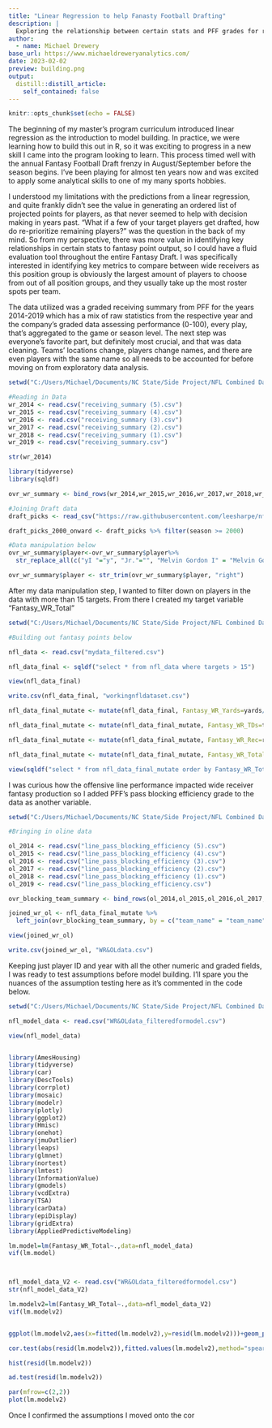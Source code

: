 ```yaml
---
title: "Linear Regression to help Fanasty Football Drafting"
description: |
  Exploring the relationship between certain stats and PFF grades for receiving
author:
  - name: Michael Drewery
base_url: https://www.michaeldreweryanalytics.com/
date: 2023-02-02
preview: building.png
output:
  distill::distill_article:
    self_contained: false
---
```


```r
knitr::opts_chunk$set(echo = FALSE)
```

The beginning of my master’s program curriculum introduced linear regression as the introduction to model building. In practice, we were learning how to build this out in R, so it was exciting to progress in a new skill I came into the program looking to learn. This process timed well with the annual Fantasy Football Draft frenzy in August/September before the season begins. I’ve been playing for almost ten years now and was excited to apply some analytical skills to one of my many sports hobbies.

I understood my limitations with the predictions from a linear regression, and quite frankly didn’t see the value in generating an ordered list of projected points for players, as that never seemed to help with decision making in years past. “What if a few of your target players get drafted, how do re-prioritize remaining players?” was the question in the back of my mind. So from my perspective, there was more value in identifying key relationships in certain stats to fantasy point output, so I could have a fluid evaluation tool throughout the entire Fantasy Draft. I was specifically interested in identifying key metrics to compare between wide receivers as this position group is obviously the largest amount of players to choose from out of all position groups, and they usually take up the most roster spots per team.

The data utilized was a graded receiving summary from PFF for the years 2014-2019 which has a mix of raw statistics from the respective year and the company’s graded data assessing performance (0-100), every play, that’s aggregated to the game or season level. The next step was everyone’s favorite part, but definitely most crucial, and that was data cleaning. Teams’ locations change, players change names, and there are even players with the same name so all needs to be accounted for before moving on from exploratory data analysis.

```r
setwd("C:/Users/Michael/Documents/NC State/Side Project/NFL Combined Datasets WRs")

#Reading in Data
wr_2014 <- read.csv("receiving_summary (5).csv")
wr_2015 <- read.csv("receiving_summary (4).csv")
wr_2016 <- read.csv("receiving_summary (3).csv")
wr_2017 <- read.csv("receiving_summary (2).csv")
wr_2018 <- read.csv("receiving_summary (1).csv")
wr_2019 <- read.csv("receiving_summary.csv")

str(wr_2014)

library(tidyverse)
library(sqldf)

ovr_wr_summary <- bind_rows(wr_2014,wr_2015,wr_2016,wr_2017,wr_2018,wr_2019)

#Joining Draft data
draft_picks <- read_csv("https://raw.githubusercontent.com/leesharpe/nfldata/master/data/draft_picks.csv")

draft_picks_2000_onward <- draft_picks %>% filter(season >= 2000)

#Data manipulation below
ovr_wr_summary$player<-ovr_wr_summary$player%>%
  str_replace_all(c("yI "="y", "Jr."="", "Melvin Gordon I" = "Melvin Gordon","II"="","III"="", "IV"="", " V"="", "Sr."="", "nI "="n"))

ovr_wr_summary$player <- str_trim(ovr_wr_summary$player, "right")
```


After my data manipulation step, I wanted to filter down on players in the data with more than 15 targets. From there I created my target variable “Fantasy_WR_Total”

```r
setwd("C:/Users/Michael/Documents/NC State/Side Project/NFL Combined Datasets WRs")

#Building out fantasy points below

nfl_data <- read.csv("mydata_filtered.csv")

nfl_data_final <- sqldf("select * from nfl_data where targets > 15")

view(nfl_data_final)

write.csv(nfl_data_final, "workingnfldataset.csv")

nfl_data_final_mutate <- mutate(nfl_data_final, Fantasy_WR_Yards=yards/10)

nfl_data_final_mutate <- mutate(nfl_data_final_mutate, Fantasy_WR_TDs=touchdowns*6)

nfl_data_final_mutate <- mutate(nfl_data_final_mutate, Fantasy_WR_Rec=receptions*.5)

nfl_data_final_mutate <- mutate(nfl_data_final_mutate, Fantasy_WR_Total=Fantasy_WR_Yards+Fantasy_WR_TDs+Fantasy_WR_Rec)

view(sqldf("select * from nfl_data_final_mutate order by Fantasy_WR_Total desc"))
```


I was curious how the offensive line performance impacted wide receiver fantasy production so I added PFF’s pass blocking efficiency grade to the data as another variable.

```r
setwd("C:/Users/Michael/Documents/NC State/Side Project/NFL Combined Datasets WRs")

#Bringing in oline data

ol_2014 <- read.csv("line_pass_blocking_efficiency (5).csv")
ol_2015 <- read.csv("line_pass_blocking_efficiency (4).csv")
ol_2016 <- read.csv("line_pass_blocking_efficiency (3).csv")
ol_2017 <- read.csv("line_pass_blocking_efficiency (2).csv")
ol_2018 <- read.csv("line_pass_blocking_efficiency (1).csv")
ol_2019 <- read.csv("line_pass_blocking_efficiency.csv")

ovr_blocking_team_summary <- bind_rows(ol_2014,ol_2015,ol_2016,ol_2017,ol_2018,ol_2019)

joined_wr_ol <- nfl_data_final_mutate %>%
  left_join(ovr_blocking_team_summary, by = c("team_name" = "team_name", "year" = "year"), keep = TRUE)

view(joined_wr_ol)

write.csv(joined_wr_ol, "WR&OLdata.csv")

```


Keeping just player ID and year with all the other numeric and graded fields, I was ready to test assumptions before model building. I’ll spare you the nuances of the assumption testing here as it’s commented in the code below.

```r
setwd("C:/Users/Michael/Documents/NC State/Side Project/NFL Combined Datasets WRs")

nfl_model_data <- read.csv("WR&OLdata_filteredformodel.csv")

view(nfl_model_data)


library(AmesHousing)
library(tidyverse)
library(car)
library(DescTools)
library(corrplot)
library(mosaic)
library(modelr)
library(plotly)
library(ggplot2)
library(Hmisc)
library(onehot)
library(jmuOutlier)
library(leaps)
library(glmnet)
library(nortest)
library(lmtest)
library(InformationValue)
library(gmodels)
library(vcdExtra)
library(TSA)
library(carData)
library(epiDisplay)
library(gridExtra)
library(AppliedPredictiveModeling)

lm.model=lm(Fantasy_WR_Total~.,data=nfl_model_data)
vif(lm.model)



nfl_model_data_V2 <- read.csv("WR&OLdata_filteredformodel.csv")
str(nfl_model_data_V2)

lm.modelv2=lm(Fantasy_WR_Total~.,data=nfl_model_data_V2)
vif(lm.modelv2)


ggplot(lm.modelv2,aes(x=fitted(lm.modelv2),y=resid(lm.modelv2)))+geom_point(color="blue")+labs(x="Predicted Values",y="Residuals")

cor.test(abs(resid(lm.modelv2)),fitted.values(lm.modelv2),method="spearman",exact=T)

hist(resid(lm.modelv2))

ad.test(resid(lm.modelv2))

par(mfrow=c(2,2))
plot(lm.modelv2)
```

Once I confirmed the assumptions I moved onto the cor 






